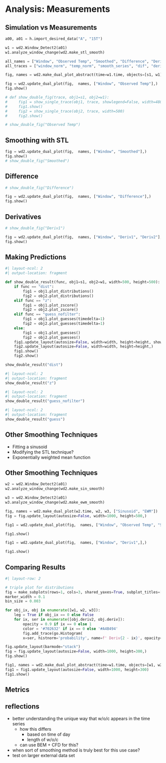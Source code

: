 # Analysis: Measurements 


## Simulation vs Measurements  
<!-- TODO: real vs observed data   -->
```python

a00, a01 = h.import_desired_data("A", "15T")

w1 = wd2.Window_Detect2(a01)
w1.analyze_window_change(wd2.make_stl_smooth)

```

```python

all_names = ["Window", "Observed Temp", "Smoothed", "Difference", "Deriv1", "Deriv2"]
all_traces = ["window_norm", "temp_norm", "smooth_series", "dif", "deriv", "deriv2"]

fig, names = wd2.make_dual_plot_abstract(time=w1.time, objects=[s1, w1], names=all_names, traces=all_traces, title_arr=["Simulation", "Measurement"], )

fig = wd2.update_dual_plot(fig,  names, ["Window", "Observed Temp"],)
fig.show()

# def show_double_fig(trace, obj1=s1, obj2=w1):
#     fig1 = show_single_trace(obj1, trace, showlegend=False, width=480)
#     fig1.show()
#     fig2 = show_single_trace(obj2, trace, width=500)
#     fig2.show()

# show_double_fig("Observed Temp")
```

## Smoothing with STL
<!-- TODO: STL figure-->


```python


fig = wd2.update_dual_plot(fig,  names, ["Window", "Smoothed"],)
fig.show()
# show_double_fig("Smoothed")
```

## Difference
```python

# show_double_fig("Difference")

fig = wd2.update_dual_plot(fig,  names, ["Window", "Difference"],)
fig.show()
```

## Derivatives 
```python

# show_double_fig("Deriv1")

fig = wd2.update_dual_plot(fig,  names, ["Window", "Deriv1", "Deriv2"],)
fig.show()

```

<!-- ## Derivatives

```python
#| layout-ncol: 2
show_double_fig("Deriv2")

``` -->

## Making Predictions 
::: {.r-stack}

```python
#| layout-ncol: 2
#| output-location: fragment

def show_double_result(func, obj1=s1, obj2=w1, width=500, height=500):
    if func == "dist":
        fig1 = obj1.plot_distributions()
        fig2 = obj2.plot_distributions()
    elif func == "z":
        fig1 = obj1.plot_zscore()
        fig2 = obj2.plot_zscore()
    elif func == "guess_nofilter":
        fig1 = obj1.plot_guesses(timedelta=1)
        fig2 = obj2.plot_guesses(timedelta=1)
    else:
        fig1 = obj1.plot_guesses()
        fig2 = obj2.plot_guesses()
    fig1.update_layout(autosize=False, width=width, height=height, showlegend=False)
    fig2.update_layout(autosize=False, width=width, height=height,)
    fig1.show()
    fig2.show()

show_double_result("dist")
```

::: {.fragment}
```python
#| layout-ncol: 2
#| output-location: fragment
show_double_result("z")
```
:::

::: {.fragment}
```python
#| layout-ncol: 2
#| output-location: fragment
show_double_result("guess_nofilter")
```
:::

::: {.fragment}
```python
#| layout-ncol: 2
#| output-location: fragment
show_double_result("guess")
```
:::


:::



## Other Smoothing Techniques 
- Fitting a sinusoid 
- Modifying the STL technique?
- Exponentially weighted mean function 

## Other Smoothing Techniques 
<!-- TODO: othe rsmoothing technique figures -->

::: {.r-stack}
```python

w2 = wd2.Window_Detect2(a01)
w2.analyze_window_change(wd2.make_sin_smooth)

w3 = wd2.Window_Detect2(a01)
w3.analyze_window_change(wd2.make_ewm_smooth)

fig, names = wd2.make_dual_plot(w2.time, w2, w3, ["Sinusoid", "EWM"])
fig = fig.update_layout(autosize=False, width=1000, height=500,)

fig1 = wd2.update_dual_plot(fig,  names, ["Window", "Observed Temp", "Smoothed"],)

fig1.show()

```

::: {.fragment}
```python

fig1 = wd2.update_dual_plot(fig,  names, ["Window", "Deriv1",],)

fig1.show()
```
:::


:::


## Comparing Results 
```python
#| layout-row: 2

# triple plot for distributions 
fig = make_subplots(rows=1, cols=3, shared_yaxes=True, subplot_titles=["STL", "Sinusoid", "EWM"])
marker_width = 0.1 
bin_size = 0.003

for obj_ix, obj in enumerate([w1, w2, w3]):
    leg = True if obj_ix == 0 else False
    for ix, ser in enumerate([obj.deriv2, obj.deriv]):
        opacity = 0.9 if ix == 0 else 1
        color = '#702632' if ix == 0 else '#A4B494'
        fig.add_trace(go.Histogram(
        x=ser, histnorm='probability', name=f' Deriv{2 - ix}', opacity=opacity, marker_line=dict(width=marker_width ,color='black'), xbins=dict(size=bin_size), marker_color=color, showlegend=leg), row = 1, col = obj_ix+1)

fig.update_layout(barmode="stack")
fig = fig.update_layout(autosize=False, width=1000, height=300,)
fig.show()

fig1, names = wd2.make_dual_plot_abstract(time=w1.time, objects=[w1, w2, w3], names=["Window", "Z-Score", "Guesses"], traces=["window_norm", "zscore_norm", "guess_values"], title_arr=["", "", ""], mode=["lines", "lines", "markers"])
fig1 = fig1.update_layout(autosize=False, width=1000, height=300)
fig1.show()


```
<!-- table TODO: de raultin de roy metrics + compare to other ML methods on same data  -->


## Metrics 


## reflections 
- better understanding the unique way that w/o/c appears in the time series
  - how this differs 
    - based on time of day 
    - length of w/o/c
  - can use BEM + CFD for this?
- when sort of smoothing method is truly best for this use case?
- test on larger external data set 
<!-- TODO: progress on cfd so far?  -->